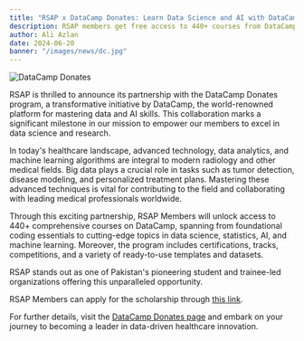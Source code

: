 ```yaml
---
title: "RSAP x DataCamp Donates: Learn Data Science and AI with DataCamp"
description: RSAP members get free access to 440+ courses from DataCamp.
author: Ali Azlan
date: 2024-06-20
banner: "/images/news/dc.jpg"
---
```


![DataCamp Donates](https://www.rsap.pk/images/news/dc.jpg)

RSAP is thrilled to announce its partnership with the DataCamp Donates program, a transformative initiative by DataCamp, the world-renowned platform for mastering data and AI skills. This collaboration marks a significant milestone in our mission to empower our members to excel in data science and research.

In today's healthcare landscape, advanced technology, data analytics, and machine learning algorithms are integral to modern radiology and other medical fields. Big data plays a crucial role in tasks such as tumor detection, disease modeling, and personalized treatment plans. Mastering these advanced techniques is vital for contributing to the field and collaborating with leading medical professionals worldwide.

Through this exciting partnership, RSAP Members will unlock access to 440+ comprehensive courses on DataCamp, spanning from foundational coding essentials to cutting-edge topics in data science, statistics, AI, and machine learning. Moreover, the program includes certifications, tracks, competitions, and a variety of ready-to-use templates and datasets.

RSAP stands out as one of Pakistan's pioneering student and trainee-led organizations offering this unparalleled opportunity.

RSAP Members can apply for the scholarship through <a href="/datacamp">this link</a>.

For further details, visit the <a href="https://www.datacamp.com/donates" target="_blank">DataCamp Donates page</a> and embark on your journey to becoming a leader in data-driven healthcare innovation.